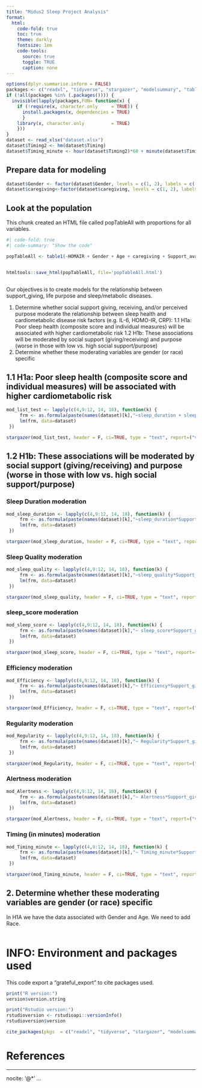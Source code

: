 ---
title: "Midus2 Sleep Project Analysis"
format: 
  html:
    code-fold: true
    toc: true
    theme: darkly
    fontsize: 1em
    code-tools: 
      source: true
      toggle: TRUE
      caption: none
---

```{r include = FALSE}

options(dplyr.summarise.inform = FALSE)
packages <- c("readxl", "tidyverse", "stargazer", "modelsummary", "table1", "car", 'meta', 'performance', "knitr", "lubridate", "grateful")
if (!all(packages %in% (.packages()))) {
  invisible(lapply(packages,FUN= function(x) {
    if (!require(x, character.only     = TRUE)) {
      install.packages(x, dependencies = TRUE)
      }
    library(x, character.only          = TRUE)
    }))
}
dataset <- read_xlsx("dataset.xlsx")
dataset$Timing2 <- hm(dataset$Timing)
dataset$Timing_minute <- hour(dataset$Timing2)*60 + minute(dataset$Timing2)

```

## Prepare data for modeling


```{r Data Prep, echo=FALSE}

dataset$Gender <- factor(dataset$Gender, levels = c(1, 2), labels = c('Male', 'Female'))
dataset$caregiving<-factor(dataset$caregiving, levels = c(1, 2), labels = c('Yes', 'No'))


```

## Look at the population

This chunk created an HTML file called popTableAll with proportions for all variables.

``` {r Population Characteristics, echo=FALSE}
#| code-fold: true
#| code-summary: "Show the code"

popTableAll <- table1(~HOMAIR + Gender + Age + caregiving + Support_availability + Support_giving + BMI + CRP + IL6+ MSD_IL6 + Cholesterol + Life_Purpose + Blood_hemo_AC1 + BP_systolic + BP_diastolic + Waist +  Blood_fasting_glucose + sleep_duration + sleep_quality +  Alertness + Timing + Regularity + Efficiency, data=dataset)


htmltools::save_html(popTableAll, file='popTableAll.html')



```

Our objectives is to create models for the relationship between support_giving, life purpose and sleep/metabolic diseases.

1.	Determine whether social support giving, receiving, and/or perceived purpose moderate the relationship between  sleep health and cardiometabolic disease risk factors (e.g. IL-6, HOMO-IR, CRP):
	1.1 H1a: Poor sleep health (composite score and individual measures) will be associated with higher cardiometabolic risk
  1.2 H1b: These associations will be moderated by social support (giving/receiving) and purpose (worse in those with low vs. high social support/purpose) 
2.	Determine whether these moderating variables are gender (or race) specific


## 1.1 H1a: Poor sleep health (composite score and individual measures) will be associated with higher cardiometabolic risk

``` {r Initial Model homair, echo=FALSE}



mod_list_test <- lapply(c(4,9:12, 14, 18), function(k) {
     frm <- as.formula(paste(names(dataset)[k],"~sleep_duration + sleep_quality + sleep_score + Efficiency + Regularity + Alertness + Timing_minute + Gender + Age"))
     lm(frm, data=dataset)
 })

stargazer(mod_list_test, header = F, ci=TRUE, type = "text", report=("vc*sp"))

```

## 1.2 H1b: These associations will be moderated by social support (giving/receiving) and purpose (worse in those with low vs. high social support/purpose)

### Sleep Duration moderation
``` {r sleep_duration moderation, echo=FALSE}
mod_sleep_duration <- lapply(c(4,9:12, 14, 18), function(k) {
     frm <- as.formula(paste(names(dataset)[k],"~sleep_duration*Support_giving*Support_availability*Life_Purpose"))
     lm(frm, data=dataset)
 })

stargazer(mod_sleep_duration, header = F, ci=TRUE, type = "text", report=("vc*sp"))

```

### Sleep Quality moderation

``` {r sleep_quality moderation, echo=FALSE}
mod_sleep_quality <- lapply(c(4,9:12, 14, 18), function(k) {
     frm <- as.formula(paste(names(dataset)[k],"~sleep_quality*Support_giving*Support_availability*Life_Purpose"))
     lm(frm, data=dataset)
 })

stargazer(mod_sleep_quality, header = F, ci=TRUE, type = "text", report=("vc*sp"))

```

### sleep_score moderation
``` {r sleep_score moderation, echo=FALSE}
mod_sleep_score <- lapply(c(4,9:12, 14, 18), function(k) {
     frm <- as.formula(paste(names(dataset)[k],"~ sleep_score*Support_giving*Support_availability*Life_Purpose "))
     lm(frm, data=dataset)
 })

stargazer(mod_sleep_score, header = F, ci=TRUE, type = "text", report=("vc*sp"))

```

### Efficiency moderation
``` {r Efficiency moderation, echo=FALSE}
mod_Efficiency <- lapply(c(4,9:12, 14, 18), function(k) {
     frm <- as.formula(paste(names(dataset)[k],"~ Efficiency*Support_giving*Support_availability*Life_Purpose "))
     lm(frm, data=dataset)
 })

stargazer(mod_Efficiency, header = F, ci=TRUE, type = "text", report=("vc*sp"))

```

### Regularity moderation
``` {r Regularity moderation, echo=FALSE}
mod_Regularity <- lapply(c(4,9:12, 14, 18), function(k) {
     frm <- as.formula(paste(names(dataset)[k],"~ Regularity*Support_giving*Support_availability*Life_Purpose "))
     lm(frm, data=dataset)
 })

stargazer(mod_Regularity, header = F, ci=TRUE, type = "text", report=("vc*sp"))

```

### Alertness moderation
``` {r Alertness moderation, echo=FALSE}
mod_Alertness <- lapply(c(4,9:12, 14, 18), function(k) {
     frm <- as.formula(paste(names(dataset)[k],"~ Alertness*Support_giving*Support_availability*Life_Purpose "))
     lm(frm, data=dataset)
 })

stargazer(mod_Alertness, header = F, ci=TRUE, type = "text", report=("vc*sp"))

```

### Timing (in minutes) moderation
``` {r Timing moderation, echo=FALSE}
mod_Timing_minute <- lapply(c(4,9:12, 14, 18), function(k) {
     frm <- as.formula(paste(names(dataset)[k],"~ Timing_minute*Support_giving*Support_availability*Life_Purpose "))
     lm(frm, data=dataset)
 })

stargazer(mod_Timing_minute, header = F, ci=TRUE, type = "text", report=("vc*sp"))

```

## 2.	Determine whether these moderating variables are gender (or race) specific

In H1A we have the data associated with Gender and Age. We need to add Race.
``` {r Gender_race, echo=FALSE}



```




# INFO: Environment and packages used

This code export a "grateful_export" to cite packages used.
```{r}

print("R version:")
version$version.string

print("Rstudio version:")
rstudioversion <- rstudioapi::versionInfo()
rstudioversion$version

cite_packages(pkgs  = c("readxl", "tidyverse", "stargazer", "modelsummary", "table1", "car", 'meta', 'performance', "knitr", "lubridate", "grateful"), include.RStudio = TRUE, out.dir = getwd())  

```

# References

---
nocite: '@*'
...